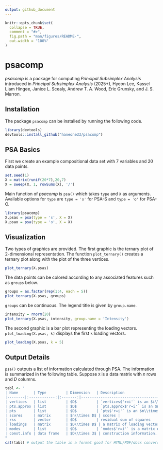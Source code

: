 ```yaml
---
output: github_document
---
```


<!-- README.md is generated from README.Rmd. Please edit that file -->

```r
knitr::opts_chunk$set(
  collapse = TRUE,
  comment = "#>",
  fig.path = "man/figures/README-",
  out.width = "100%"
)
```

# psacomp

<!-- badges: start -->
<!-- badges: end -->

*psacomp* is a package for computing *Principal Subsimplex Analysis* introduced in *Principal Subsimplex Analysis* (2025+), Hyeon Lee, Kassel Liam Hingee, Janice L. Scealy, Andrew T. A. Wood, Eric Grunsky, and J. S. Marron.

## Installation
The package `psacomp` can be installed by running the following code.

```r
library(devtools)
devtools::install_github("haneone33/psacomp")
```

## PSA Basics

First we create an example compositional data set with 7 variables and 20 data points.
```r
set.seed(1)
X = matrix(runif(20*7),20,7)
X = sweep(X, 1, rowSums(X), '/')
```

Main function of *psacomp* is `psa()` which takes `type` and `X` as arguments. Available options for `type` are `type = 's'` for PSA-S and `type = 'o'` for PSA-O.

```r
library(psacomp)
X.psas = psa(type = 's', X = X)
X.psao = psa(type = 'o', X = X)
```

## Visualization

Two types of graphics are provided. The first graphic is the ternary plot of 2-dimensional representation. The function `plot_ternary()` creates a ternary plot along with the plot of the three vertices.

```r
plot_ternary(X.psas)
```

The data points can be colored according to any associated features such as `groups` below.

```r
groups = as.factor(rep(1:4, each = 5))
plot_ternary(X.psas, groups)
```

`groups` can be continuous. The legend title is given by `group.name`.

```r
intensity = rnorm(20)
plot_ternary(X.psas, intensity, group.name = 'Intensity')
```
The second graphic is a bar plot representing the loading vectors. `plot_loading(X.psas, k)` displays the first `k` loading vectors.
```r
plot_loading(X.psas, k = 5)
```

## Output Details
`psa()` outputs a list of information calculated through PSA. The information is summarized in the following table. Suppose `X` is a data matrix with $n$ rows and $D$ columns.

```r
tabl <- "
| Name       | Type         | Dimension   | Description                        |
|--------|:------------:|:-------:|------------------------------------|
| vertices   | list         | $D$         | `vertices$'r=i'` is an $i\\times D$ matrix of vertices of representation with $i$ vertices, each row representing a vertex   |
| pts.approx | list         | $D$         | `pts.approx$'r=i'` is an $n\times i$ matrix of rank $i-1$ representation, in the new vertex system of `vertices$'r=i'`        |
| pts        | list         | $D$         | `pts$'r=i'` is an $n\\times D$ matrix of rank $i-1$ representation, in the original vertex system of $D$ unit vertices       |
| scores     | matrix       | $n\\times D$ | scores |
| rss        | vector       | $D$         | residual sum of squares            |
| loadings   | matrix       | $D\\times D$ | a matrix of loading vectors, each column representing a loading vector                                                  |
| modes      | list         | $D$         | `modes$'r=i'` is a matrix of $i$th residual, i.e. difference `pts$'r=(i+1)'-pts$'r=i'`                                           |
| const.info | data frame   | $D\\times 3$ | construction information. contains index of merged vertices and merge weights                                              |
"
cat(tabl) # output the table in a format good for HTML/PDF/docx conversion
```

